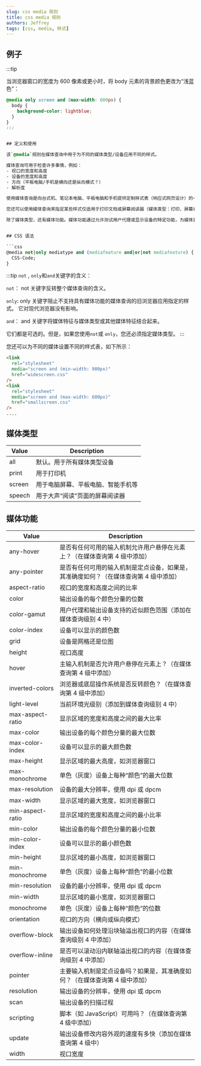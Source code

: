 ```yaml
---
slug: css media 规则
title: css media 规则
authors: Jeffrey
tags: [css, media, 样式]
---
```


## 例子

:::tip

当浏览器窗口的宽度为 600 像素或更小时，将 body 元素的背景颜色更改为“浅蓝色”：

````css
@media only screen and (max-width: 600px) {
  body {
    background-color: lightblue;
  }
}
:::


## 定义和使用

该`@media`规则在媒体查询中用于为不同的媒体类型/设备应用不同的样式。

媒体查询可用于检查许多事情，例如：
- 视口的宽度和高度
- 设备的宽度和高度
- 方向（平板电脑/手机是横向还是纵向模式？）
- 解析度

使用媒体查询是向台式机、笔记本电脑、平板电脑和手机提供定制样式表（响应式网页设计）的一种流行技术。

您还可以使用媒体查询来指定某些样式仅适用于打印文档或屏幕阅读器（媒体类型：打印、屏幕或语音）。

除了媒体类型，还有媒体功能。媒体功能通过允许测试用户代理或显示设备的特定功能，为媒体查询提供更具体的细节。例如，您可以仅将样式应用于大于或小于特定宽度的那些屏幕。


## CSS 语法

```css
@media not|only mediatype and (mediafeature and|or|not mediafeature) {
  CSS-Code;
}
````

:::tip
`not` , `only`和`and`关键字的含义：

`not`： not 关键字反转整个媒体查询的含义。

`only`: only 关键字阻止不支持具有媒体功能的媒体查询的旧浏览器应用指定的样式。 它对现代浏览器没有影响。

`and`： and 关键字将媒体特征与媒体类型或其他媒体特征结合起来。

它们都是可选的。但是，如果您使用`not`或 `only`，您还必须指定媒体类型。
:::

您还可以为不同的媒体设置不同的样式表，如下所示：

```html
<link
  rel="stylesheet"
  media="screen and (min-width: 900px)"
  href="widescreen.css"
/>
<link
  rel="stylesheet"
  media="screen and (max-width: 600px)"
  href="smallscreen.css"
/>
....
```

## 媒体类型

| Value  | Description                        |
| ------ | ---------------------------------- |
| all    | 默认。用于所有媒体类型设备         |
| print  | 用于打印机                         |
| screen | 用于电脑屏幕、平板电脑、智能手机等 |
| speech | 用于大声“阅读”页面的屏幕阅读器     |

## 媒体功能

| Value            | Description                                                                           |
| ---------------- | ------------------------------------------------------------------------------------- |
| any-hover        | 是否有任何可用的输入机制允许用户悬停在元素上？（在媒体查询第 4 级中添加）             |
| any-pointer      | 是否有任何可用的输入机制是定点设备，如果是，其准确度如何？（在媒体查询第 4 级中添加） |
| aspect-ratio     | 视口的宽度和高度之间的比率                                                            |
| color            | 输出设备的每个颜色分量的位数                                                          |
| color-gamut      | 用户代理和输出设备支持的近似颜色范围（添加在媒体查询级别 4 中）                       |
| color-index      | 设备可以显示的颜色数                                                                  |
| grid             | 设备是网格还是位图                                                                    |
| height           | 视口高度                                                                              |
| hover            | 主输入机制是否允许用户悬停在元素上？（在媒体查询第 4 级中添加）                       |
| inverted-colors  | 浏览器或底层操作系统是否反转颜色？（在媒体查询第 4 级中添加）                         |
| light-level      | 当前环境光级别（添加到媒体查询级别 4 中）                                             |
| max-aspect-ratio | 显示区域的宽度和高度之间的最大比率                                                    |
| max-color        | 输出设备的每个颜色分量的最大位数                                                      |
| max-color-index  | 设备可以显示的最大颜色数                                                              |
| max-height       | 显示区域的最大高度，如浏览器窗口                                                      |
| max-monochrome   | 单色（灰度）设备上每种“颜色”的最大位数                                                |
| max-resolution   | 设备的最大分辨率，使用 dpi 或 dpcm                                                    |
| max-width        | 显示区域的最大宽度，如浏览器窗口                                                      |
| min-aspect-ratio | 显示区域的宽度和高度之间的最小比率                                                    |
| min-color        | 输出设备的每个颜色分量的最小位数                                                      |
| min-color-index  | 设备可以显示的最小颜色数                                                              |
| min-height       | 显示区域的最小高度，如浏览器窗口                                                      |
| min-monochrome   | 单色（灰度）设备上每种“颜色”的最小位数                                                |
| min-resolution   | 设备的最小分辨率，使用 dpi 或 dpcm                                                    |
| min-width        | 显示区域的最小宽度，如浏览器窗口                                                      |
| monochrome       | 单色（灰度）设备上每种“颜色”的位数                                                    |
| orientation      | 视口的方向（横向或纵向模式）                                                          |
| overflow-block   | 输出设备如何处理沿块轴溢出视口的内容（在媒体查询级别 4 中添加）                       |
| overflow-inline  | 是否可以滚动沿内联轴溢出视口的内容（在媒体查询级别 4 中添加）                         |
| pointer          | 主要输入机制是定点设备吗？如果是，其准确度如何？（在媒体查询第 4 级中添加）           |
| resolution       | 输出设备的分辨率，使用 dpi 或 dpcm                                                    |
| scan             | 输出设备的扫描过程                                                                    |
| scripting        | 脚本（如 JavaScript）可用吗？（在媒体查询第 4 级中添加）                              |
| update           | 输出设备修改内容外观的速度有多快（添加在媒体查询第 4 级中）                           |
| width            | 视口宽度                                                                              |
